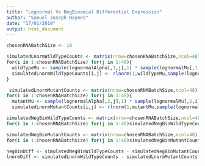 ```yaml
---
title: "Lognormal Vs NegBinomial Differential Expression"
author: "Samuel Joseph Haynes"
date: "17/01/2019"
output: html_document
---
```


```r
chosenRNABatchSize <- 10
```

```r
simulatedLnormWildTypeCounts <- matrix(nrow=chosenRNABatchSize,ncol=48)
for(i in 1:chosenRNABatchSize) for(j in 1:48){
  wildTypeMu <- sample(lognormalAlpha[,1,j],1) * sample(lognormalMu[,1,i],1)
  simulatedLnormWildTypeCounts[i,j] <- rlnorm(1,wildTypeMu,sample(lognormalSigma[,1,i],1,replace=TRUE))
}

 simulatedLnormMutantCounts <- matrix(nrow=chosenRNABatchSize,ncol=48)
for(i in 1:chosenRNABatchSize) for(j in 1:48){
  mutantMu <- sample(lognormalAlpha[,2,j],1) * sample(lognormalMu[,2,i],1)
  simulatedLnormMutantCounts[i,j] <- rlnorm(1,mutantMu,sample(lognormalSigma[,2,i],1,replace=TRUE))}
```

```r
simulatedNegBinWildTypeCounts <- matrix(nrow=chosenRNABatchSize,ncol=48)
for(i in 1:chosenRNABatchSize) for(j in 1:48)simulatedNegBinWildTypeCounts[i,j] <- rpois(1,sample(negBinomialLambdas[,1,j,i],1))

simulatedNegBinMutantCounts <- matrix(nrow=chosenRNABatchSize,ncol=48)
for(i in 1:chosenRNABatchSize) for(j in 1:48)simulatedNegBinMutantCounts[i,j] <- rpois(1,sample(negBinomialLambdas[,2,j,i],1))
```

```r
negBinDiff <- simulatedNegBinWildTypeCounts - simulatedNegBinMutantCounts
lnormDiff <- simulatedLnormWildTypeCounts - simulatedLnormMutantCounts

```
